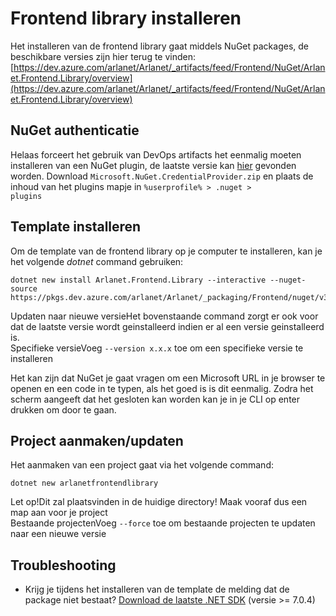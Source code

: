 
<Meta title="Documentatie/Installatie" />

<style>
  {`
    .subheading {
      --mediumdark: '#999999';
      font-weight: 900;
      font-size: 13px;
      color: #999;
      letter-spacing: 6px;
      line-height: 24px;
      text-transform: uppercase;
      margin-bottom: 12px;
      margin-top: 40px;
    }

    .link-list {
      display: grid;
      grid-template-columns: 1fr;
      grid-template-rows: 1fr 1fr;
      row-gap: 10px;
    }

    @media (min-width: 620px) {
      .link-list {
        row-gap: 20px;
        column-gap: 20px;
        grid-template-columns: 1fr 1fr;
      }
    }

    @media all and (-ms-high-contrast:none) {
    .link-list {
        display: -ms-grid;
        -ms-grid-columns: 1fr 1fr;
        -ms-grid-rows: 1fr 1fr;
      }
    }

    .link-item {
      display: block;
      padding: 20px 30px 20px 15px;
      border: 1px solid #00000010;
      border-radius: 5px;
      transition: background 150ms ease-out, border 150ms ease-out, transform 150ms ease-out;
      color: #333333;
      display: flex;
      align-items: flex-start;
    }

    .link-item:hover {
      border-color: #1EA7FD50;
      transform: translate3d(0, -3px, 0);
      box-shadow: rgba(0, 0, 0, 0.08) 0 3px 10px 0;
    }

    .link-item:active {
      border-color: #1EA7FD;
      transform: translate3d(0, 0, 0);
    }

    .link-item strong {
      font-weight: 700;
      display: block;
      margin-bottom: 2px;
    }

    .link-item img {
      height: 40px;
      width: 40px;
      margin-right: 15px;
      flex: none;
    }

    .link-item span {
      font-size: 14px;
      line-height: 20px;
    }

    .tip {
      display: inline-block;
      border-radius: 1em;
      font-size: 11px;
      line-height: 12px;
      font-weight: 700;
      background: #E7FDD8;
      color: #66BF3C;
      padding: 4px 12px;
      margin-right: 10px;
      vertical-align: middle;
    }
    
    .tip-warning {
      display: inline-block;
      border-radius: 1em;
      font-size: 11px;
      line-height: 12px;
      font-weight: 700;
      background: #ff9966;
      color: #fff;
      padding: 4px 12px;
      margin-right: 10px;
      vertical-align: middle;
    }

    .tip-wrapper {
      font-size: 13px;
      line-height: 20px;
      margin-top: 10px;
      margin-bottom: 20px;
    }

    .tip-wrapper code {
      font-size: 12px;
      display: inline-block;
    }

    .docblock-source {
        margin-bottom: 0;
    }

    .mt-0 {
        margin-top: 0;
    }

    .tip-wrapper.mt-0 p {
        margin-top: 5px;
    }

    .mb-0 {
        margin-bottom: 0;
    }
    
    .tip-wrapper.mb-0 p {
        margin-bottom: 0;
    }
  `}
</style>

# Frontend library installeren

Het installeren van de frontend library gaat middels NuGet packages, de beschikbare versies zijn hier terug te vinden: 
[https://dev.azure.com/arlanet/Arlanet/_artifacts/feed/Frontend/NuGet/Arlanet.Frontend.Library/overview](https://dev.azure.com/arlanet/Arlanet/_artifacts/feed/Frontend/NuGet/Arlanet.Frontend.Library/overview)

## NuGet authenticatie
Helaas forceert het gebruik van DevOps artifacts het eenmalig moeten installeren van een NuGet plugin, de laatste versie kan <a href="https://github.com/microsoft/artifacts-credprovider/releases" target="_blank">hier</a> gevonden worden. 
Download <code>Microsoft.NuGet.CredentialProvider.zip</code> en plaats de inhoud van het plugins mapje in <code>%userprofile% > .nuget > plugins</code>

## Template installeren
Om de template van de frontend library op je computer te installeren, kan je het volgende _dotnet_ command gebruiken:

```
dotnet new install Arlanet.Frontend.Library --interactive --nuget-source https://pkgs.dev.azure.com/arlanet/Arlanet/_packaging/Frontend/nuget/v3/index.json
```
<div className="tip-wrapper mb-0">
  <span className="tip">Updaten naar nieuwe versie</span>Het bovenstaande command zorgt er ook voor dat de laatste versie wordt geinstalleerd indien er al een versie geinstalleerd is.
</div>
<div className="tip-wrapper mt-0">
  <span className="tip">Specifieke versie</span>Voeg <code>--version x.x.x</code> toe om een specifieke versie te installeren
</div>

Het kan zijn dat NuGet je gaat vragen om een Microsoft URL in je browser te openen en een code in te typen, als het goed is is dit eenmalig. Zodra het scherm aangeeft dat het gesloten kan worden kan je in je CLI op enter drukken om door te gaan.


## Project aanmaken/updaten
Het aanmaken van een project gaat via het volgende command:
```
dotnet new arlanetfrontendlibrary
```
<div className="tip-wrapper mb-0">
  <span className="tip tip-warning">Let op!</span>Dit zal plaatsvinden in de huidige directory! Maak vooraf dus een map aan voor je project
</div>
<div className="tip-wrapper mt-0">
  <span className="tip">Bestaande projecten</span>Voeg <code>--force</code> toe om bestaande projecten te updaten naar een nieuwe versie
</div>

## Troubleshooting
- Krijg je tijdens het installeren van de template de melding dat de package niet bestaat? <a href="https://dotnet.microsoft.com/en-us/download" target="_blank">Download de laatste .NET SDK</a> (versie >= 7.0.4)